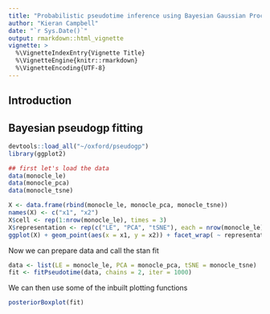 ```yaml
---
title: "Probabilistic pseudotime inference using Bayesian Gaussian Process Latent Variable Models"
author: "Kieran Campbell"
date: "`r Sys.Date()`"
output: rmarkdown::html_vignette
vignette: >
  %\VignetteIndexEntry{Vignette Title}
  %\VignetteEngine{knitr::rmarkdown}
  %\VignetteEncoding{UTF-8}
---
```


## Introduction

## Bayesian pseudogp fitting
```r
devtools::load_all("~/oxford/pseudogp")
library(ggplot2)
```

```r
## first let's load the data
data(monocle_le)
data(monocle_pca)
data(monocle_tsne)

X <- data.frame(rbind(monocle_le, monocle_pca, monocle_tsne))
names(X) <- c("x1", "x2")
X$cell <- rep(1:nrow(monocle_le), times = 3)
X$representation <- rep(c("LE", "PCA", "tSNE"), each = nrow(monocle_le))
ggplot(X) + geom_point(aes(x = x1, y = x2)) + facet_wrap( ~ representation) + theme_bw()
```

Now we can prepare data and call the stan fit

```r
data <- list(LE = monocle_le, PCA = monocle_pca, tSNE = monocle_tsne)
fit <- fitPseudotime(data, chains = 2, iter = 1000)
```

We can then use some of the inbuilt plotting functions

```r
posteriorBoxplot(fit)
```


